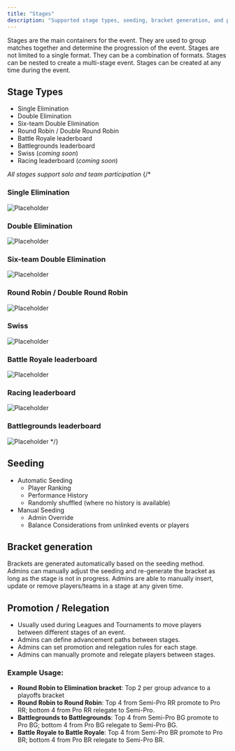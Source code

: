 ```yaml
---
title: "Stages"
description: "Supported stage types, seeding, bracket generation, and progression."
---
```


Stages are the main containers for the event. They are used to group matches together and determine the progression of the event.
Stages are not limited to a single format. They can be a combination of formats.
Stages can be nested to create a multi-stage event. Stages can be created at any time during the event.

## Stage Types
- Single Elimination
- Double Elimination
- Six-team Double Elimination
- Round Robin / Double Round Robin
- Battle Royale leaderboard
- Battlegrounds leaderboard
- Swiss (*coming soon*)
- Racing leaderboard (*coming soon*)

*All stages support solo and team participation*
{/* 
### Single Elimination

![Placeholder](/images/screenshots/stage-single-elimination.png)

### Double Elimination

![Placeholder](/images/screenshots/stage-double-elimination.png)


### Six-team Double Elimination

![Placeholder](/images/screenshots/stage-six-team-double-elimination.png)

### Round Robin / Double Round Robin

![Placeholder](/images/screenshots/stage-round-robin.png)

### Swiss

![Placeholder](/images/screenshots/stage-swiss.png)

### Battle Royale leaderboard

![Placeholder](/images/screenshots/stage-battle-royale-leaderboard.png)

### Racing leaderboard

![Placeholder](/images/screenshots/stage-racing-leaderboard.png)

### Battlegrounds leaderboard

![Placeholder](/images/screenshots/stage-battlegrounds-leaderboard.png) */}

## Seeding
- Automatic Seeding
	- Player Ranking
	- Performance History
	- Randomly shuffled (where no history is available)
- Manual Seeding
	- Admin Override
	- Balance Considerations from unlinked events or players

## Bracket generation
Brackets are generated automatically based on the seeding method. Admins can manually adjust the seeding and re-generate the bracket as long as the stage is not in progress. 
Admins are able to manually insert, update or remove players/teams in a stage at any given time.

## Promotion / Relegation
- Usually used during Leagues and Tournaments to move players between different stages of an event.
- Admins can define advancement paths between stages.
- Admins can set promotion and relegation rules for each stage.
- Admins can manually promote and relegate players between stages.

### Example Usage:
- **Round Robin to Elimination bracket**: Top 2 per group advance to a playoffs bracket
- **Round Robin to Round Robin**: Top 4 from Semi-Pro RR promote to Pro RR; bottom 4 from Pro RR relegate to Semi-Pro.
- **Battlegrounds to Battlegrounds**: Top 4 from Semi-Pro BG promote to Pro BG; bottom 4 from Pro BG relegate to Semi-Pro BG.
- **Battle Royale to Battle Royale**: Top 4 from Semi-Pro BR promote to Pro BR; bottom 4 from Pro BR relegate to Semi-Pro BR.